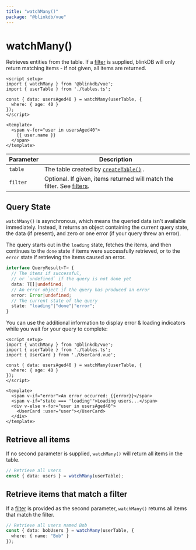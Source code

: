 ```yaml
---
title: "watchMany()"
package: "@blinkdb/vue"
---
```


# watchMany()

Retrieves entities from the table. If a [filter](/docs/filters) is supplied, blinkDB will only
return matching items - if not given, all items are returned.

```vue
<script setup>
import { watchMany } from '@blinkdb/vue';
import { userTable } from './tables.ts';

const { data: usersAged40 } = watchMany(userTable, {
  where: { age: 40 }
});
</script>

<template>
  <span v-for="user in usersAged40">
    {{ user.name }}
  </span>
</template>
```

| Parameter | Description                                                                             |
| --------- | --------------------------------------------------------------------------------------- |
| `table`   | The table created by [`createTable()`](createtable) .                                   |
| `filter`  | Optional. If given, items returned will match the filter. See [filters](/docs/filters). |

## Query State

`watchMany()` is asynchronous, which means the queried data isn't available immediately.
Instead, it returns an object containing the current query state, the data (if present), and zero or one error (if your query threw an error).

The query starts out in the `loading` state, fetches the items, and then continues to the `done` state if items were
successfully retrieved, or to the `error` state if retrieving the items caused an error.

```ts
interface QueryResult<T> {
  // The items if successful,
  // or `undefined` if the query is not done yet
  data: T[]|undefined;
  // An error object if the query has produced an error
  error: Error|undefined;
  // The current state of the query
  state: "loading"|"done"|"error";
}
```

You can use the additional information to display error & loading indicators while you wait for your query to complete:

```vue
<script setup>
import { watchMany } from '@blinkdb/vue';
import { userTable } from './tables.ts';
import { UserCard } from './UserCard.vue';

const { data: usersAged40 } = watchMany(userTable, {
  where: { age: 40 }
});
</script>

<template>
  <span v-if="error">An error occurred: {{error}}</span>
  <span v-if="state === 'loading'">Loading users...</span>
  <div v-else v-for="user in usersAged40">
    <UserCard :user="user"></UserCard>
  </div>
</template>
```

## Retrieve all items

If no second parameter is supplied, `watchMany()` will return all items in the table.

```ts
// Retrieve all users
const { data: users } = watchMany(userTable);
```

## Retrieve items that match a filter

If a [filter](/docs/filters) is provided as the second parameter, `watchMany()` returns all items that match the filter.

```ts
// Retrieve all users named Bob
const { data: bobUsers } = watchMany(userTable, {
  where: { name: "Bob" }
});
```
